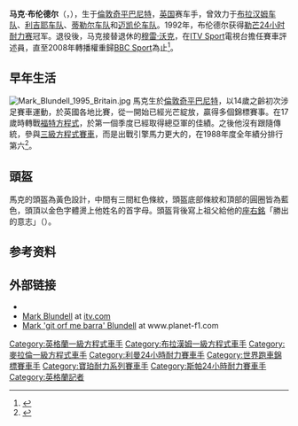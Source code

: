 {{Infobox F1 driver
| name = 馬克·布倫德爾<br />Mark Blundell
| image = Mark Blundell portrait 2011.jpg
| caption = 攝於2011年
| nationality = {{GBR}}
| birth_date = {{birth date and age|1966|4|8|df=y}}
| birth_place = [[英國|英國]][[倫敦|倫敦]]
| Years = {{F1|1991}}, {{F1|1993}}–{{F1|1995}}
| Team(s) = [[布拉漢姆|布拉漢姆車隊]]、{{link-en|利吉爾車隊|Equipe Ligier}}、[[泰瑞爾車隊|泰瑞爾車隊]]、[[麥拿侖車隊|麥拿侖車隊]]
| Races = 63 (61 starts)
| Championships = 0
| Wins = 0
| Podiums = 3
| Points = 32
| Poles = 0
| Fastest laps = 0
| First race = {{link-en|1991年美國大獎賽|1991 United States Grand Prix}}
| First win =
| Last win =
| Last race = {{link-en|1995年澳大利亞大獎賽|1995 Australian Grand Prix}}
}}
'''马克·布伦德尔'''（{{lang-en|'''Mark Blundell'''}}，{{bd|1966年|4月8日||catIdx=B}}），生于[[倫敦|倫敦]][[奇平巴尼特|奇平巴尼特]]，[[英国|英国]]赛车手，曾效力于[[布拉汉姆车队|布拉汉姆车队]]、[[利吉耶车队|利吉耶车队]]、[[蒂勒尔车队|蒂勒尔车队]]和[[迈凯伦车队|迈凯伦车队]]。1992年，布伦德尔获得[[勒芒24小时耐力赛|勒芒24小时耐力赛]]冠军。退役後，马克接替退休的[[穆雷·沃克|穆雷·沃克]]，在[[ITV_Sport|ITV Sport]]電視台擔任賽車評述員，直至2008年轉播權重歸[[BBC_Sport|BBC Sport]]為止<ref>{{cite news| title =Brundle to step back from 2MB role| publisher =autosport.com| url =http://www.autosport.com/news/grapevine.php/id/72636| date =7 January 2009| accessdate =7 January 2009| archive-date =2015-09-23| archive-url =https://web.archive.org/web/20150923181012/http://www.autosport.com/news/grapevine.php/id/72636| dead-url =no}}</ref>。

== 早年生活 ==
[[File:Mark_Blundell_1995_Britain.jpg|thumb]]
馬克生於[[倫敦|倫敦]][[奇平巴尼特|奇平巴尼特]]，以14歲之齡初次涉足賽車運動，於英國各地比賽{{link-en|越野摩托車|Motocross}}，從一開始已經光芒綻放，贏得多個錦標賽事。在17歲時轉戰[[福特方程式|福特方程式]]，於第一個季度已經取得總亞軍的佳績。之後他沒有跟隨傳統，參與[[三級方程式賽車|三級方程式賽車]]，而是出戰引擎馬力更大的{{link-en|方程式3000錦標賽|Formula 3000}}，在1988年度全年績分排行第六<ref name=aboutmark>{{cite web |url=http://www.markblundell.com/about-mark/ |title=About Mark |author=<!--Staff writer(s); no by-line.--> |year=2012 |work=Mark Blundell Official Website |accessdate=23 June 2013 |deadurl=yes |archiveurl=https://web.archive.org/web/20130911063053/http://www.markblundell.com/about-mark/ |archivedate=2013-09-11}}</ref>。

== 頭盔 ==
馬克的頭盔為黃色設計，中間有三間紅色條紋，頭盔底部條紋和頂部的圓圈皆為藍色，頭頂以金色字體燙上他姓名的首字母。頭盔背後寫上祖父給他的[[座右銘|座右銘]]「勝出的意志」（{{lang|en|The Will To Win}}）。

== 参考资料 ==
{{reflist}}

== 外部链接 ==
{{Commons category|Mark Blundell}}
* {{Official|http://www.mark-blundell.com/}}
* [https://web.archive.org/web/20080108021820/http://www.itv-f1.com/Team_Bio.aspx?PO_ID=30098 Mark Blundell] at [[itv.com|itv.com]]
* [https://web.archive.org/web/20090921154600/http://www.planet-f1.com/story/0,18954,3262_2000507,00.html Mark 'git orf me barra' Blundell] at www.planet-f1.com

{{S-start}}
{{S-sports}}
{{Succession box|title= [[勒芒24小時耐力賽|勒芒24小時耐力賽]]|before= {{link-en|沃爾克·威德勒|Volker Weidler}}<br>[[強尼·赫伯特|強尼·赫伯特]]<br>{{link-en|伯特蘭·加紹|Bertrand Gachot}}|after= {{link-en|傑夫·布拉漢姆|Geoff Brabham}}<br>{{link-en|克里斯托夫·布舒|Christophe Bouchut}}<br>{{link-en|埃里克·西拉里|Eric Hélary}}|years= 1992年 <small> 聯同：</small><br>{{link-en|德里克·沃里克|Derek Warwick}}<br>{{link-en|雅尼克·達爾馬斯|Yannick Dalmas}}}}
{{S-ach|aw}}
{{Succession box| before= [[戴蒙·希爾|戴蒙·希爾]] |title=《Autosport》<br />英國年度職業車手|after=[[達里奧·弗朗奇蒂|達里奧·弗朗奇蒂]]|years=1997年}}
{{S-end}}

{{DEFAULTSORT:Blundell, Mark}}

[[Category:英格蘭一級方程式車手|Category:英格蘭一級方程式車手]]
[[Category:布拉漢姆一級方程式車手|Category:布拉漢姆一級方程式車手]]
[[Category:麥拉倫一級方程式車手|Category:麥拉倫一級方程式車手]]
[[Category:利曼24小時耐力賽車手|Category:利曼24小時耐力賽車手]]
[[Category:世界跑車錦標賽車手|Category:世界跑車錦標賽車手]]
[[Category:寶珀耐力系列賽車手|Category:寶珀耐力系列賽車手]]
[[Category:斯帕24小時耐力賽車手|Category:斯帕24小時耐力賽車手]]
[[Category:英格蘭記者|Category:英格蘭記者]]